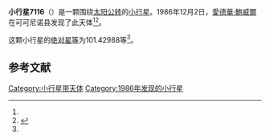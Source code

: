 {{Infobox planet
| bgcolour = #FFFFC0
| name = 7116 Mentall
| symbol = 
| image = 
| caption = 
| discovery = yes
| discovery_ref = 
| discoverer = [[愛德華·鮑威爾|愛德華·鮑威爾]]
| discovery_site = [[可可尼诺县|可可尼诺县]] 
| discovered = 1986年12月2日
| designations = yes
| mp_name = 
| named_after = 
| alt_names = 1986 XX/ 1972 YE1 / 1981 JQ6 / 1993 VP4
| mp_category = [[主带小行星|主带小行星]]
| orbit_ref = <ref name="a">[http://ssd.jpl.nasa.gov/sbdb.cgi?sstr=7116 7116 Mentall] {{Wayback|url=http://ssd.jpl.nasa.gov/sbdb.cgi?sstr=7116 |date=20210810121123 }}，小行星數據庫瀏覽器（JPL Small-Body Database Browser）－[[美国国家航空航天局|美国国家航空航天局]]喷气推进实验室</ref>
| epoch = 2456400.5 (2013年4月18日更新)
| aphelion = {{convert|2.4344220|AU|km|3|abbr=on|lk=out}}
| perihelion = {{convert|2.1940330|AU|km|3|abbr=on}}
| semimajor = {{convert|2.3142275|AU|km|3|abbr=on}}
| eccentricity = 0.0519372
| period = 1285.900925 [[日|日]]<br />3.52[[儒略年|儒略年]]
| avg_speed = 
| inclination = 8.70049
| asc_node = 68.86684
| mean_anomaly = 
| arg_peri = 101.42988
| satellites = 
| physical_characteristics = yes
| dimensions = 
| mass = 
| density = 
| surface_grav = 
| escape_velocity = 
| sidereal_day = 
| axial_tilt = 
| pole_ecliptic_lat = 
| pole_ecliptic_lon = 
| albedo = 
| temperatures= 
| temp_name1 = 
| mean_temp_1 = 
| max_temp_1 = 
| temp_name2 = 
| max_temp_2 = 
| spectral_type = 
| abs_magnitude = 101.42988
}}

'''小行星7116'''（{{lang-en|7116 Mentall}}）是一颗围绕[[太阳|太阳]][[公转|公转]]的[[小行星|小行星]]。1986年12月2日，[[愛德華·鮑威爾|愛德華·鮑威爾]]在可可尼诺县发现了此天体<ref name="a" /><ref>{{cite news|title=小行星列表|url=http://cfa-www.harvard.edu/iau/lists/NumberedMPs.txt|accessdate=2013-07-08|newspaper=哈佛大学|archive-date=2008-05-17|archive-url=https://web.archive.org/web/20080517010638/http://cfa-www.harvard.edu/iau/lists/NumberedMPs.txt|dead-url=no}}</ref>。

这颗小行星的[[绝对星等|绝对星等]]为101.42988等<ref name="a" />。

==参考文献==
{{reflist}}
{{Minor Planet Number|[[小行星7115|小行星7115]]|[[小行星7117|小行星7117]]}}

{{小天体}}

[[Category:小行星带天体|Category:小行星带天体]]
[[Category:1986年发现的小行星|Category:1986年发现的小行星]]

{{asteroid-stub}}